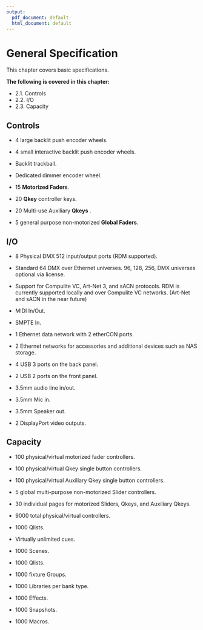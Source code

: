 ```yaml
---
output:
  pdf_document: default
  html_document: default
---
```

# General Specification

This chapter covers basic specifications.

**The following is covered in this chapter:**

-   2.1. Controls
-   2.2. I/O
-   2.3. Capacity


## Controls

-   4 large backlit push encoder wheels.
    
-   4 small interactive backlit push encoder wheels.
    
-   Backlit trackball.
    
-   Dedicated dimmer encoder wheel.
    
-   15 **Motorized Faders**.
    
-   20 **Qkey** controller keys.
    
-   20 Multi-use Auxiliary **Qkeys** .
    
-   5 general purpose non-motorized **Global Faders**.


##  I/O

-   8 Physical DMX 512 input/output ports (RDM supported).
    
-   Standard 64 DMX over Ethernet universes. 96, 128, 256, DMX universes optional via license.
    
-   Support for Compulite VC, Art-Net 3, and sACN protocols. RDM is currently supported locally and over Compulite VC networks. (Art-Net and sACN in the near future)
    
-   MIDI In/Out.
    
-   SMPTE In.
    
-   1 Ethernet data network with 2 etherCON ports.
    
-   2 Ethernet networks for accessories and additional devices such as NAS storage.
    
-   4 USB 3 ports on the back panel.
    
-   2 USB 2 ports on the front panel.
    
-   3.5mm audio line in/out.
    
-   3.5mm Mic in.
    
-   3.5mm Speaker out.
    
-   2 DisplayPort video outputs.


## Capacity

-   100 physical/virtual motorized fader controllers.
    
-   100 physical/virtual Qkey single button controllers.
    
-   100 physical/virtual Auxiliary Qkey single button controllers.
    
-   5 global multi-purpose non-motorized Slider controllers.
    
-   30 individual pages for motorized Sliders, Qkeys, and Auxiliary Qkeys.
    
-   9000 total physical/virtual controllers.
    
-   1000 Qlists.
    
-   Virtually unlimited cues.
    
-   1000 Scenes.
    
-   1000 Qlists.
    
-   1000 fixture Groups.
    
-   1000 Libraries per bank type.
    
-   1000 Effects.
    
-   1000 Snapshots.
    
-   1000 Macros.

